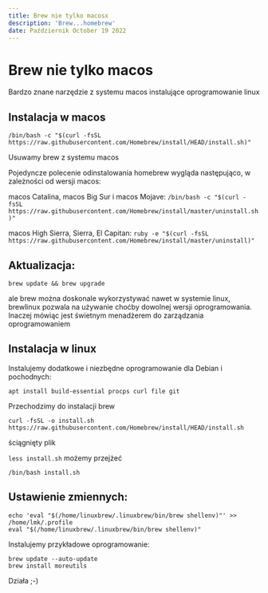```yaml
---
title: Brew nie tylko macosx
description: 'Brew...homebrew'
date: Październik October 19 2022
---
```


# Brew nie tylko macos

Bardzo znane narzędzie z systemu macos instalujące oprogramowanie linux

## Instalacja w macos

```
/bin/bash -c "$(curl -fsSL https://raw.githubusercontent.com/Homebrew/install/HEAD/install.sh)"
```

Usuwamy brew z systemu macos

Pojedyncze polecenie odinstalowania homebrew wygląda następująco, w zależności od wersji macos:

macos Catalina, macos Big Sur i macos Mojave:
`/bin/bash -c "$(curl -fsSL https://raw.githubusercontent.com/Homebrew/install/master/uninstall.sh)"`

macos High Sierra, Sierra, El Capitan:
`ruby -e "$(curl -fsSL https://raw.githubusercontent.com/Homebrew/install/master/uninstall)"`

## Aktualizacja:

`brew update && brew upgrade`

ale brew można doskonale wykorzystywać nawet w systemie linux, brewlinux pozwala na używanie choćby dowolnej wersji oprogramowania. Inaczej mówiąc jest świetnym menadżerem do zarządzania oprogramowaniem

## Instalacja w linux

Instalujemy dodatkowe i niezbędne oprogramowanie dla Debian i pochodnych:

```
apt install build-essential procps curl file git
```

Przechodzimy do instalacji brew

```
curl -fsSL -o install.sh https://raw.githubusercontent.com/Homebrew/install/HEAD/install.sh
```

ściągnięty plik

`less install.sh` możemy przejżeć

```
/bin/bash install.sh
```

## Ustawienie zmiennych:

```
echo 'eval "$(/home/linuxbrew/.linuxbrew/bin/brew shellenv)"' >> /home/lmk/.profile
eval "$(/home/linuxbrew/.linuxbrew/bin/brew shellenv)"
```

Instalujemy przykładowe oprogramowanie:

```
brew update --auto-update
brew install moreutils
```

Działa ;-)
